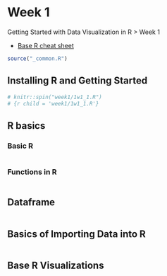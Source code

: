 # Week 1

Getting Started with Data Visualization in R > Week 1

- [Base R cheat sheet](https://iqss.github.io/dss-workshops/R/Rintro/base-r-cheat-sheet.pdf)

```r
source("_common.R")
```

## Installing R and Getting Started

```r
# knitr::spin("week1/1w1_1.R")
# {r child = 'week1/1w1_1.R'}
```

## R basics

### Basic R
```r

```

### Functions in R

```r

```

## Dataframe
```r

```

## Basics of Importing Data into R
```r

```

## Base R Visualizations
```r

```